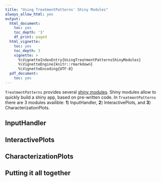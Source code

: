 ```yaml
---
title: "Using TreatmentPatterns' Shiny Modules"
always_allow_html: yes
output:
  html_document:
    toc: yes
    toc_depth: '3'
    df_print: paged
  html_vignette:
    toc: yes
    toc_depth: 3
    vignette: >
      %\VignetteIndexEntry{UsingTreatmentPatternsShinyModules}
      %\VignetteEngine{knitr::rmarkdown}
      %\VignetteEncoding{UTF-8}
  pdf_document:
    toc: yes
---
```


`TreatmentPatterns` provides several [shiny modules](https://mastering-shiny.org/scaling-modules.html). Shiny modules allow to quickly build a shiny app, based on pre-written code. In `TreatmentPatterns` there are 3 modules availible: **1**) InputHandler, **2**) InteractivePlots, and **3**) CharacterizationPlots.

## InputHandler

## InteractivePlots

## CharacterizationPlots

## Putting it all together
